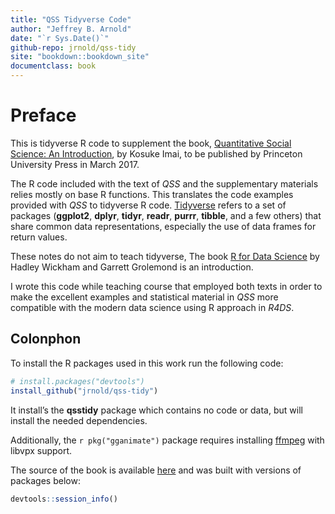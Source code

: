 ```yaml
---
title: "QSS Tidyverse Code"
author: "Jeffrey B. Arnold"
date: "`r Sys.Date()`"
github-repo: jrnold/qss-tidy
site: "bookdown::bookdown_site"
documentclass: book
---
```


# Preface

This is tidyverse R code to supplement the book, [Quantitative Social Science: An Introduction](http://press.princeton.edu/titles/11025.html), by Kosuke Imai, to
be published by Princeton University Press in March 2017.

The R code included with the text of *QSS* and the supplementary materials relies mostly on base R functions. 
This translates the code examples provided with *QSS* to tidyverse R code. 
[Tidyverse](https://github.com/tidyverse/tidyverse) refers to a set of packages (**ggplot2**, **dplyr**, **tidyr**, **readr**, **purrr**, **tibble**,  and a few others) that share common data representations, especially the use of data frames for return values. 

These notes do not aim to teach tidyverse, The book [R for Data Science](http://r4ds.had.co.nz/) by Hadley Wickham and Garrett Grolemond is an introduction. 

I wrote this code while teaching course that employed both texts in order to make the excellent examples and statistical material in *QSS* more compatible with the modern data science using R approach in *R4DS*.


## Colonphon

To install the R packages used in this work run the following code:
```r
# install.packages("devtools")
install_github("jrnold/qss-tidy")
```
It install's the **qsstidy** package which contains no code or data, but will install the needed dependencies.

Additionally, the `r pkg("gganimate")` package requires installing [ffmpeg](https://ffmpeg.org/) with libvpx support.


The source of the book is available [here](https://github.com/jrnold/qsstidy) and was built with versions of packages below:

```r
devtools::session_info()
```
